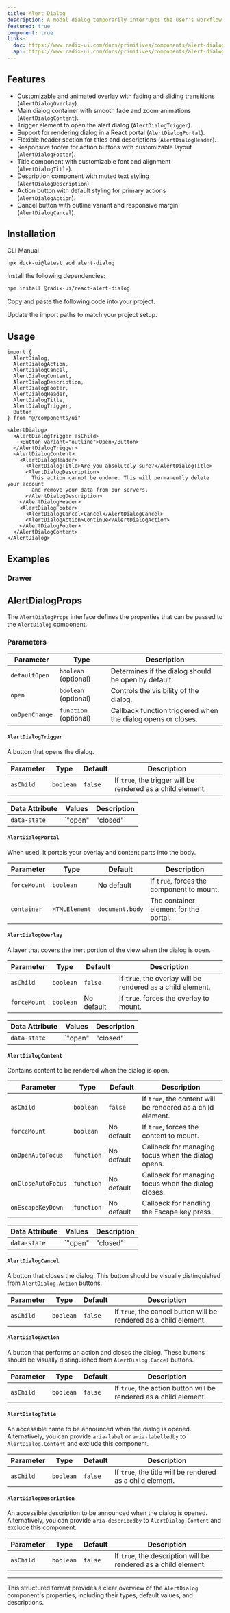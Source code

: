 ```yaml
---
title: Alert Dialog
description: A modal dialog temporarily interrupts the user's workflow with important content, requiring immediate attention and a response before allowing further interaction.
featured: true
component: true
links:
  doc: https://www.radix-ui.com/docs/primitives/components/alert-dialog
  api: https://www.radix-ui.com/docs/primitives/components/alert-dialog#api-reference
---
```


<ComponentPreview
  name="AlertDialogMainDemo"
  description="An alert dialog with cancel and continue buttons."
/>

## Features

- Customizable and animated overlay with fading and sliding transitions (`AlertDialogOverlay`).
- Main dialog container with smooth fade and zoom animations (`AlertDialogContent`).
- Trigger element to open the alert dialog (`AlertDialogTrigger`).
- Support for rendering dialog in a React portal (`AlertDialogPortal`).
- Flexible header section for titles and descriptions (`AlertDialogHeader`).
- Responsive footer for action buttons with customizable layout (`AlertDialogFooter`).
- Title component with customizable font and alignment (`AlertDialogTitle`).
- Description component with muted text styling (`AlertDialogDescription`).
- Action button with default styling for primary actions (`AlertDialogAction`).
- Cancel button with outline variant and responsive margin (`AlertDialogCancel`).

## Installation

<Tabs defaultValue="cli">

<TabsList>
  <TabsTrigger value="cli">CLI</TabsTrigger>
  <TabsTrigger value="manual">Manual</TabsTrigger>
</TabsList>
<TabsContent value="cli">

```bash
npx duck-ui@latest add alert-dialog
```

</TabsContent>

<TabsContent value="manual">

<Steps>

<Step>Install the following dependencies:</Step>

```bash
npm install @radix-ui/react-alert-dialog
```

<Step>Copy and paste the following code into your project.</Step>

<ComponentSource name="AlertDialog" />

<Step>Update the import paths to match your project setup.</Step>

</Steps>

</TabsContent>

</Tabs>

## Usage

```tsx
import {
  AlertDialog,
  AlertDialogAction,
  AlertDialogCancel,
  AlertDialogContent,
  AlertDialogDescription,
  AlertDialogFooter,
  AlertDialogHeader,
  AlertDialogTitle,
  AlertDialogTrigger,
  Button
} from "@/components/ui"
```

```tsx
<AlertDialog>
  <AlertDialogTrigger asChild>
    <Button variant="outline">Open</Button>
  </AlertDialogTrigger>
  <AlertDialogContent>
    <AlertDialogHeader>
      <AlertDialogTitle>Are you absolutely sure?</AlertDialogTitle>
      <AlertDialogDescription>
        This action cannot be undone. This will permanently delete your account
        and remove your data from our servers.
      </AlertDialogDescription>
    </AlertDialogHeader>
    <AlertDialogFooter>
      <AlertDialogCancel>Cancel</AlertDialogCancel>
      <AlertDialogAction>Continue</AlertDialogAction>
    </AlertDialogFooter>
  </AlertDialogContent>
</AlertDialog>
```

## Examples

### Drawer 

<ComponentPreview
  name="AlertDialogDrawerDemo"
  description="An alert dialog with cancel and continue buttons."
/>


## AlertDialogProps

The `AlertDialogProps` interface defines the properties that can be passed to the `AlertDialog` component.

### Parameters

| **Parameter**    | **Type**                                                | **Description**                                                                                     |
| ---------------- | ------------------------------------------------------- | --------------------------------------------------------------------------------------------------- |
| `defaultOpen`    | `boolean` (optional)                                   | Determines if the dialog should be open by default.                                                |
| `open`           | `boolean` (optional)                                   | Controls the visibility of the dialog.                                                              |
| `onOpenChange`   | `function` (optional)                                  | Callback function triggered when the dialog opens or closes.                                       |

#### `AlertDialogTrigger`

A button that opens the dialog.

| **Parameter**    | **Type**              | **Default** | **Description**                                        |
| ---------------- | --------------------- | ----------- | ------------------------------------------------------ |
| `asChild`        | `boolean`             | `false`     | If `true`, the trigger will be rendered as a child element. |

| **Data Attribute** | **Values**             | **Description**                         |
| ------------------ | ----------------------- | --------------------------------------- |
| `data-state`       | `"open" | "closed"`     | Indicates the current state of the dialog. |

#### `AlertDialogPortal`

When used, it portals your overlay and content parts into the body.

| **Parameter**    | **Type**           | **Default**    | **Description**                        |
| ---------------- | ------------------ | -------------- | -------------------------------------- |
| `forceMount`     | `boolean`          | No default     | If `true`, forces the component to mount. |
| `container`      | `HTMLElement`      | `document.body`| The container element for the portal.   |

#### `AlertDialogOverlay`

A layer that covers the inert portion of the view when the dialog is open.

| **Parameter**    | **Type**            | **Default**    | **Description**                         |
| ---------------- | ------------------- | -------------- | --------------------------------------- |
| `asChild`        | `boolean`           | `false`        | If `true`, the overlay will be rendered as a child element. |
| `forceMount`     | `boolean`           | No default     | If `true`, forces the overlay to mount.  |

| **Data Attribute** | **Values**             | **Description**                        |
| ------------------ | ----------------------- | -------------------------------------- |
| `data-state`       | `"open" | "closed"`     | Indicates the current state of the overlay. |

#### `AlertDialogContent`

Contains content to be rendered when the dialog is open.

| **Parameter**    | **Type**                | **Default**    | **Description**                           |
| ---------------- | ----------------------- | -------------- | ----------------------------------------- |
| `asChild`        | `boolean`               | `false`        | If `true`, the content will be rendered as a child element. |
| `forceMount`     | `boolean`               | No default     | If `true`, forces the content to mount.   |
| `onOpenAutoFocus`| `function`              | No default     | Callback for managing focus when the dialog opens. |
| `onCloseAutoFocus`| `function`             | No default     | Callback for managing focus when the dialog closes. |
| `onEscapeKeyDown`| `function`              | No default     | Callback for handling the Escape key press. |

| **Data Attribute** | **Values**             | **Description**                        |
| ------------------ | ----------------------- | -------------------------------------- |
| `data-state`       | `"open" | "closed"`     | Indicates the current state of the content. |

#### `AlertDialogCancel`

A button that closes the dialog. This button should be visually distinguished from `AlertDialog.Action` buttons.

| **Parameter**    | **Type**      | **Default** | **Description**                             |
| ---------------- | ------------- | ----------- | ------------------------------------------- |
| `asChild`        | `boolean`     | `false`     | If `true`, the cancel button will be rendered as a child element. |

#### `AlertDialogAction`

A button that performs an action and closes the dialog. These buttons should be visually distinguished from `AlertDialog.Cancel` buttons.

| **Parameter**    | **Type**      | **Default** | **Description**                             |
| ---------------- | ------------- | ----------- | ------------------------------------------- |
| `asChild`        | `boolean`     | `false`     | If `true`, the action button will be rendered as a child element. |

#### `AlertDialogTitle`

An accessible name to be announced when the dialog is opened. Alternatively, you can provide `aria-label` or `aria-labelledby` to `AlertDialog.Content` and exclude this component.

| **Parameter**    | **Type**      | **Default** | **Description**                             |
| ---------------- | ------------- | ----------- | ------------------------------------------- |
| `asChild`        | `boolean`     | `false`     | If `true`, the title will be rendered as a child element. |

#### `AlertDialogDescription`

An accessible description to be announced when the dialog is opened. Alternatively, you can provide `aria-describedby` to `AlertDialog.Content` and exclude this component.

| **Parameter**    | **Type**      | **Default** | **Description**                             |
| ---------------- | ------------- | ----------- | ------------------------------------------- |
| `asChild`        | `boolean`     | `false`     | If `true`, the description will be rendered as a child element. |

---

This structured format provides a clear overview of the `AlertDialog` component's properties, including their types, default values, and descriptions.
